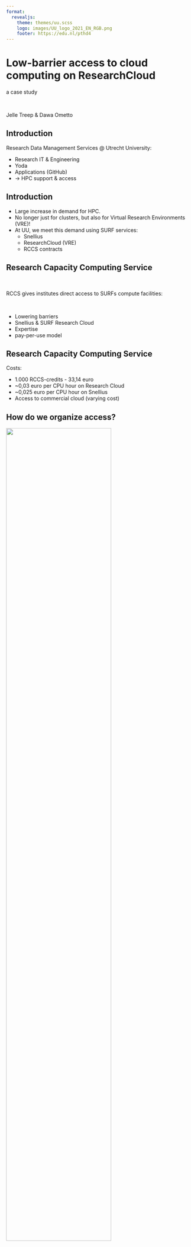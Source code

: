 ```yaml
--- 
format: 
  revealjs:
    theme: themes/uu.scss
    logo: images/UU_logo_2021_EN_RGB.png
    footer: https://edu.nl/pthd4
---
```


# Low-barrier access to cloud computing on ResearchCloud {data-background-color="#FFCD00"}

::: {.r-stack}
a case study
:::

::: {.r-stack}
<br/>
:::

::: {.r-stack}
Jelle Treep & Dawa Ometto
:::

::: {.footer}
:::

## Introduction
::: {.theme-section}

Research Data Management Services @ Utrecht University:

- Research IT & Engineering
- Yoda
- Applications (GitHub)
- &rarr; HPC support & access

:::

## Introduction
::: {.theme-section}

- Large increase in demand for HPC.
- No longer just for clusters, but also for Virtual Research Environments (VRE)!
- At UU, we meet this demand using SURF services:
    - Snellius
    - ResearchCloud (VRE)
    - RCCS contracts

:::

## Research Capacity Computing Service
::: {.theme-section}

<br>

RCCS gives institutes direct access to SURFs compute facilities:

<br>

- Lowering barriers 
- Snellius & SURF Research Cloud
- Expertise 
- pay-per-use model


:::

## Research Capacity Computing Service
::: {.theme-section}

Costs:

- 1.000 RCCS-credits - 33,14 euro
- ~0,03 euro per CPU hour on Research Cloud
- ~0,025 euro per CPU hour on Snellius
- Access to commercial cloud (varying cost)

:::

## How do we organize access?

![](images/website.png){width=75%}

- Intake with engineer (30 minutes)
- Starting budget of 10.000 credits
- &rarr; Onboarding time ~2 days

## Support

::: {.theme-section}

Support provided by Research Engineers:

- Getting started workshop (SRC)
- Catalog development (SRC)
- Basic user support (Snellius and SRC)
- Weekly walk-in hours
:::

## History
::: {.theme-section}
:::: {.columns}
::: {.column width=50%}
- RCCS @ UU runs for ~8 years (Kees van Eijden)
- From ~10 users to >100 users
    - 1 every 2 months to 5 per week (peak)
:::
::: {.column width=50%}
![RCCS reports](images/yearly_usage.png)
:::
::::
:::

## Research Cloud projects

::: {.theme-section}

:::: {.columns}
::: {.column width=50%}
![RCCS reports](images/src_budgets.png){width=100%}
:::
::: {.column width=50%}
<br>
<br>

| Faculty | Projects |
|---------|----------|
| Geosciences | 16 |
| Science | 28 |
| Humanities | 20 |
| Social Sciences | 17 |
| Law and Economics | 13 |
| Veterinary Medicine | 13 |

: {.striped}

:::
::::
:::

## CPU vs. GPU on Research Cloud

::: {.theme-section}
![RCCS reports](images/monthly_usage.png)
:::

##

::: {.theme-section}
![](images/small_compute.png)
:::

::: {.theme-section}
Source: [NWO](https://www.nwo.nl/en/researchprogrammes/computing-time-on-national-computer-facilities)
:::


## What do we learn from this?

- Large and growing demand for flexible HPC solutions
    - Small-medium (VRE) as well as large (Snellius) scale.
    - Across all faculties.
- RCCS starting budgets help researchers to conduct exploratory studies, often leading to larger projects.
    - 15 million credits granted after starting budget!

## What do we learn from this?

Success factors at UU:

- Close cooperation with SURF
- Low-barrier onboarding & support
- Engineering support
  - Reliable and reusable VRE environments
  - Hands-on customization
- Good relations with IT groups at faculties

## What do we learn from this?

Most importantly:

- Support team of engineers, developers, admins
  - since end of 2023: 1 dedicated engineer

## Future challenges

Challenges when scaling up further:

- Ensuring enough user support and intake capacity, together with faculties
- Meeting needs for custom engineering
- Billing recurring large users internally

## Links

- [HPC Support](https://www.uu.nl/en/research/research-data-management/tools/software-and-computing/high-performance-and-cloud-computing) @ UU [Research Data Management Services](https://www.uu.nl/en/research/research-data-management)
- [SURF RCCS Tariffs](https://www.uu.nl/en/research/research-data-management)


# {data-background-color="#FFCD00"}

![](images/UU_logo_2021_EN_RGB_payoff.png)
